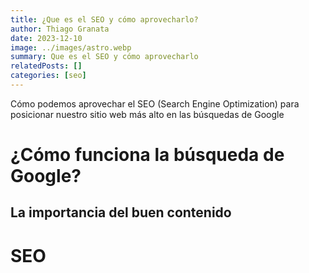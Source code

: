 ```yaml
---
title: ¿Que es el SEO y cómo aprovecharlo?
author: Thiago Granata
date: 2023-12-10
image: ../images/astro.webp
summary: Que es el SEO y cómo aprovecharlo
relatedPosts: []
categories: [seo]
---
```


Cómo podemos aprovechar el SEO (Search Engine Optimization) para posicionar nuestro sitio web más alto en las búsquedas de Google

# ¿Cómo funciona la búsqueda de Google?

## La importancia del buen contenido

# SEO